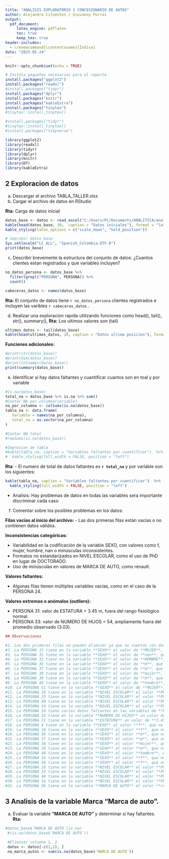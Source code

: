 ```yaml
---
title: "ANALISIS EXPLORATORIO 1 CONCESIONARIO DE AUTOS"
author: Alejandra Cifuentes / Giovanny Porras 
output: 
  pdf_document:
     latex_engine: pdflatex
     toc: true
     keep_tex: true
header-includes:
  - \renewcommand{\contentsname}{Índice}
date: "2025-05-24"
---
```


```r
knitr::opts_chunk$set(echo = TRUE)
```

```r
# Instala paquetes necesarios para el reporte
install.packages("ggplot2")
install.packages("readxl")
#install.packages("tidyr")
install.packages("dplyr")
install.packages("knitr")
install.packages("kableExtra")
install.packages("tinytex")
#tinytex::install_tinytex()

```
```r
#install.packages("tidyr")
#tinytex::install_tinytex() 
#install.packages("tidyverse")
```





```r
library(ggplot2)
library(readxl)
library(tidyr)
library(dplyr)
library(knitr)
library(DT)
library(kableExtra)
```

## 2 Exploracion de datos 

a. Descargar el archivo TABLA_TALLER.xlsx
b. Cargar el archivo de datos en RStudio 

**Rta:** Carga de datos inicial 
```r
datos_base <- datos <- read_excel("C:/Users/PC/Documents/ANALITICA/analitics01Cars/BASE/t1fe-tabla_taller.xlsx")
kable(head(datos_base, 10,  caption = "Datos iniciales"), format = "latex", booktabs = TRUE) %>% 
kable_styling(latex_options = c("scale_down", "hold_position"))
```
 
```r
# imprimir datos base 
Sys.setlocale("LC_ALL", "Spanish_Colombia.UTF-8")
print(datos_base)
```

c. Describir brevemente la estructura del conjunto de datos: ¿Cuantos clientes estan registrados y que variables incluyen?

```r
no_datos_persona <- datos_base %>%
  filter(grepl("PERSONA", PERSONA)) %>%
  count()

cabeceras_datos <- names(datos_base)
```

**Rta:** El conjunto de datos tiene `r no_datos_persona ` clientes registrados e incluyen las varibles `r cabeceras_datos ` .

d. Realizar una exploracion rapida utilizando funciones como head(), tail(), str(), summary(), 
**Rta:** Los ultimos valores son (tail)
```r
ultimos_datos <- tail(datos_base)
kable(head(ultimos_datos, 10, caption = "Datos ultima posicion"), format = "latex", booktabs = TRUE) %>%kable_styling(latex_options = c("scale_down", "hold_position"))
```
**Funciones adicionales:**
```r
#print(str(datos_base))
#print(dim(datos_base))
#print(colnames(datos_base))
print(summary(datos_base))
```
e. Identificar si hay datos faltantes y cuantificar cuantos son en toal y por variable 

```r
#is.na(datos_base)
total_na = datos_base %>% is.na %>% sum()  
#Contar NA por columna(variable) 
na_por_columna <- colSums(is.na(datos_base))
tabla_na <- data.frame(
   Variable = names(na_por_columna), 
   total_na = as.vector(na_por_columna) 
)

#Contar NA total 
#rowSums(is.na(datos_base))

#Impresion de tabla 
#kable(tabla_na, caption = "Variables faltantes por cuantificar")  %>%
#  kable_styling(full_width = FALSE, position = "left")

```
**Rta**: 
- El numero de total de datos faltantes es  **`r total_na`** y por variable son los siguientes:
```r
kable(tabla_na, caption = "Variables faltantes por cuantificar")  %>%
  kable_styling(full_width = FALSE, position = "left")
```
- Analisis: Hay problemas de datos en todas las variables sera importante discriminar cada caso 

f. Comentar sobre los posibles problemas en los datos: 

  **Filas vacías al inicio del archivo:** 
  - Las dos primeras filas están vacías o no contienen datos válidos.

  **Inconsistencias categóricas:**
  
   - Variabilidad en la codificación de la variable SEXO, con valores como f, mujer, hombre, nan o minúsculas inconsistentes.
   - Formatos no estandarizados en NIVEL ESCOLAR, como el uso de PhD en lugar de DOCTORADO.
   - Uso de minúsculas en valores de MARCA DE AUTO, como renault.

  **Valores faltantes:** 
  
  - Algunas filas tienen múltiples variables vacías, como en el caso de la PERSONA 24.

  **Valores extremos o anómalos (outliers):**
  
  - PERSONA 31: valor de ESTATURA = 3.45 m, fuera del rango fisiológico normal.
  - PERSONA 33: valor de NUMERO DE HIJOS = 54, ampliamente fuera del promedio observado (3.03).
  
```r
## Observaciones

#1. Las dos primeras filas se pueden eliminar ya que no cuentan con datos.
#2. La PERSONA 15 tiene en la variable **SEXO** el valor de **MUJER**, que es inconsistente.
#3. La PERSONA 31 tiene en la variable **SEXO** el valor de **nan**, que es inconsistente.
#4. La PERSONA 32 tiene en la variable **SEXO** el valor de **HOMBRE**, que es inconsistente.
#5. La PERSONA 36 tiene en la variable **SEXO** el valor de **m**, que es inconsistente.
#6. La PERSONA 37 tiene en la variable **SEXO** el valor de **m**, que es inconsistente.
#7. La PERSONA 38 tiene en la variable **SEXO** el valor de **mujer**, que es inconsistente.
#8. La PERSONA 39 tiene en la variable **SEXO** el valor de **m**, que es inconsistente.
#9. La PERSONA 40 tiene en la variable **SEXO** el valor de **hombre**, que es inconsistente.
#10. La PERSONA 51 tiene en la variable **SEXO** el valor de **MUJER**, que es inconsistente.
#11. La PERSONA 18 tiene en la variable **NIVEL ESCOLAR** el valor **PHD** en vez de **DOCTORADO**.
#12. La PERSONA 33 tiene en la variable **NIVEL ESCOLAR** el valor **PHD** en vez de **DOCTORADO**.
#13. La PERSONA 40 tiene en la variable **NIVEL ESCOLAR** el valor **PHD** en vez de **DOCTORADO**.
#14. La PERSONA 54 tiene en la variable **NIVEL ESCOLAR** el valor **PHD** en vez de **DOCTORADO**.
#15. La PERSONA 24 tiene varios datos faltantes en las variables de **EDAD, NIVEL ESCOLAR, NUMERO DE HIJOS**.
#16. La PERSONA 33 tiene en la variable **NUMERO DE HIJOS** un valor de **54**, que es anormalmente alto respecto a la media (3.03).
#17. La PERSONA 31 tiene en la variable **ESTATURA** un valor de **3.45**, que es anormal respecto a la media (1.69).
#18. La PERSONA 4 tiene en la variable **SEXO** el valor **f**, que no sigue el formato en mayúsculas usado en los demás registros.
#19. La PERSONA 18 tiene en la variable **SEXO** el valor **f**, que no sigue el formato en mayúsculas usado en los demás registros.
#20. La PERSONA 36 tiene en la variable **SEXO** el valor **m**, que no sigue el formato en mayúsculas usado en los demás registros.
#21. La PERSONA 37 tiene en la variable **SEXO** el valor **m**, que no sigue el formato en mayúsculas usado en los demás registros.
#22. La PERSONA 38 tiene en la variable **SEXO** el valor **mujer**, que no sigue el formato en mayúsculas usado en los demás registros.
#23. La PERSONA 39 tiene en la variable **SEXO** el valor **m**, que no sigue el formato en mayúsculas usado en los demás registros.
#24. La PERSONA 40 tiene en la variable **SEXO** el valor **hombre**, que no sigue el formato en mayúsculas usado en los demás registros.
#25. La PERSONA 54 tiene en la variable **SEXO** el valor **f**, que no sigue el formato en mayúsculas usado en los demás registros.
#26. La PERSONA 58 tiene en la variable **SEXO** el valor **f**, que no sigue el formato en mayúsculas usado en los demás registros.
#27. La PERSONA 18 tiene en la variable **NIVEL ESCOLAR** el valor **PhD**, que no sigue el formato en mayúsculas usado en los demás registros.
#28. La PERSONA 33 tiene en la variable **NIVEL ESCOLAR** el valor **PhD**, que no sigue el formato en mayúsculas usado en los demás registros.
#29. La PERSONA 40 tiene en la variable **NIVEL ESCOLAR** el valor **PhD**, que no sigue el formato en mayúsculas usado en los demás registros.
#30. La PERSONA 54 tiene en la variable **NIVEL ESCOLAR** el valor **PhD**, que no sigue el formato en mayúsculas usado en los demás registros.
#31. La PERSONA 36 tiene en la variable **MARCA DE AUTO** el valor **renault**, que no sigue el formato en mayúsculas usado en los demás registros.

```
  

\newpage

## 3 Analisis de la variable Marca "Marca de auto".  

a. Evaluar la variable **"MARCA DE AUTO"** y determinar si hay faltantes. 
**Rta:** 
```r
#datos_base$`MARCA DE AUTO`(is.na)
 #(is.na(datos_base$`MARCA DE AUTO`))
 
 #Eliminar columna 1, 2 
 datos <- datos[-c(1,2), ]
 na_marca_autos <- sum(is.na(datos_base$`MARCA DE AUTO`)) 
  
```




